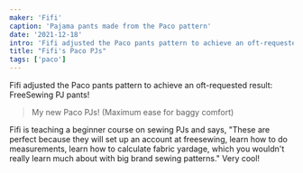 ```yaml
---
maker: 'Fifi'
caption: 'Pajama pants made from the Paco pattern'
date: '2021-12-18'
intro: 'Fifi adjusted the Paco pants pattern to achieve an oft-requested result: FreeSewing PJ pants!'
title: "Fifi's Paco PJs"
tags: ['paco']
---
```


<!-- truncate -->

Fifi adjusted the Paco pants pattern to achieve an oft-requested result: FreeSewing PJ pants!

> My new Paco PJs! (Maximum ease for baggy comfort)

Fifi is teaching a beginner course on sewing PJs and says, "These are perfect because they will set up an account at freesewing, learn how to do measurements, learn how to calculate fabric yardage, which you wouldn't really learn much about with big brand sewing patterns." Very cool!
